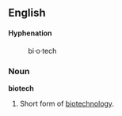 ==English==
====Hyphenation====
:bi&middot;o&middot;tech
===Noun===
'''biotech'''

# Short form of [[biotechnology]].